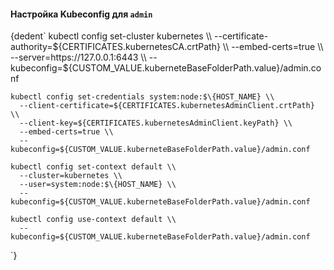 

#### Настройка Kubeconfig для `admin`
<CodeBlock language="bash">
  {dedent`
    kubectl config set-cluster kubernetes \\
      --certificate-authority=${CERTIFICATES.kubernetesCA.crtPath} \\
      --embed-certs=true \\
      --server=https://127.0.0.1:6443 \\
      --kubeconfig=${CUSTOM_VALUE.kuberneteBaseFolderPath.value}/admin.conf

    kubectl config set-credentials system:node:$\{HOST_NAME} \\
      --client-certificate=${CERTIFICATES.kubernetesAdminClient.crtPath} \\
      --client-key=${CERTIFICATES.kubernetesAdminClient.keyPath} \\
      --embed-certs=true \\
      --kubeconfig=${CUSTOM_VALUE.kuberneteBaseFolderPath.value}/admin.conf

    kubectl config set-context default \\
      --cluster=kubernetes \\
      --user=system:node:$\{HOST_NAME} \\
      --kubeconfig=${CUSTOM_VALUE.kuberneteBaseFolderPath.value}/admin.conf

    kubectl config use-context default \\
      --kubeconfig=${CUSTOM_VALUE.kuberneteBaseFolderPath.value}/admin.conf
  `}
</CodeBlock>
